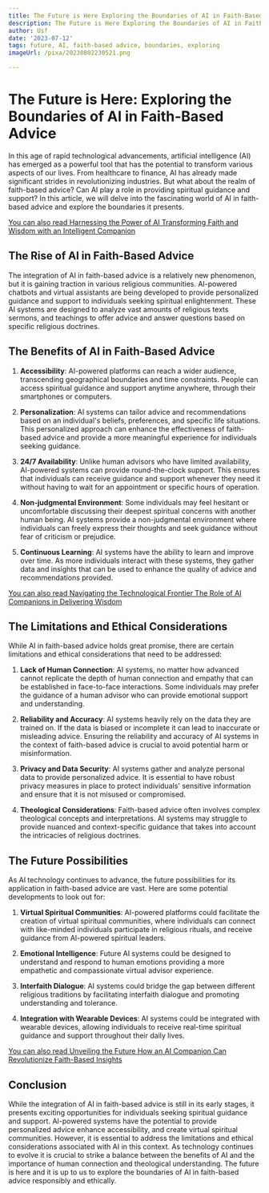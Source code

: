 ```yaml
---
title: The Future is Here Exploring the Boundaries of AI in Faith-Based Advice
description: The Future is Here Exploring the Boundaries of AI in Faith-Based Advice
author: Usf
date: '2023-07-12'
tags: future, AI, faith-based advice, boundaries, exploring
imageUrl: /pixa/20230802230521.png

---
```

# The Future is Here:  Exploring the Boundaries of  AI in Faith-Based Advice

In this  age of  rapid technological advancements, artificial  intelligence (AI) has emerged  as a powerful tool that has the potential to transform various aspects of our lives. From healthcare to finance, AI has already made significant strides in  revolutionizing industries. But what about the realm of faith-based  advice? Can AI play a role in providing spiritual guidance and support? In this article, we will  delve into  the fascinating world of AI in faith-based advice  and explore the boundaries it presents.

[You can also read Harnessing the Power of AI Transforming Faith and Wisdom with an Intelligent Companion](Harnessing%20the%20Power%20of%20AI%20Transforming%20Faith%20and%20Wisdom%20with%20an%20Intelligent%20Companion)


## The Rise  of AI in Faith-Based Advice

The integration of AI in faith-based advice is a relatively new phenomenon, but it is gaining traction  in various  religious communities. AI-powered chatbots and virtual assistants are being developed to provide personalized guidance  and support to individuals  seeking spiritual enlightenment.  These AI systems are  designed to analyze vast amounts of  religious  texts sermons,  and teachings to offer advice and answer questions  based  on  specific  religious doctrines.

## The Benefits  of AI in Faith-Based Advice

1. **Accessibility**: AI-powered platforms can reach a wider audience, transcending geographical  boundaries and time  constraints. People  can access spiritual guidance and  support anytime anywhere, through their  smartphones  or computers.

2.  **Personalization**: AI systems can tailor advice and  recommendations based on an individual's beliefs, preferences, and specific life situations. This personalized approach can enhance the effectiveness of faith-based advice and provide a more meaningful experience for individuals seeking guidance.

3. **24/7 Availability**: Unlike human advisors who have limited availability, AI-powered systems can provide round-the-clock  support. This ensures that  individuals can  receive  guidance and support whenever they need it without having to wait for an appointment or  specific hours of operation.

4. **Non-judgmental Environment**: Some individuals may feel  hesitant  or uncomfortable discussing their deepest spiritual  concerns with  another human being. AI systems  provide  a non-judgmental environment where individuals can freely express  their thoughts and seek guidance without fear  of criticism or prejudice.

5. **Continuous Learning**: AI systems have the ability to learn and improve over time. As more individuals interact with these systems, they gather  data and insights that can be used to enhance the quality of  advice and recommendations  provided.

[You can also read Navigating the Technological Frontier The Role of AI Companions  in  Delivering Wisdom](Navigating%20the%20Technological%20Frontier%20The%20Role%20of%20AI%20Companions%20in%20Delivering%20Wisdom)


## The Limitations and Ethical Considerations

While AI in faith-based advice holds great promise, there are certain limitations and  ethical considerations that need to be addressed:

1. **Lack of Human  Connection**:  AI systems, no matter how advanced cannot replicate the depth of human connection and empathy that can  be established in face-to-face interactions. Some individuals  may prefer the guidance  of a  human advisor who can provide emotional support and understanding.

2. **Reliability and Accuracy**: AI systems heavily rely on  the data they are trained on. If the data is biased or incomplete it can lead to inaccurate or misleading advice. Ensuring the reliability and accuracy of  AI systems in the context of faith-based advice is crucial to avoid  potential harm or  misinformation.

3. **Privacy and Data Security**: AI systems gather and analyze personal data to provide personalized advice. It is essential to have robust privacy measures in place to protect individuals' sensitive information and ensure that  it is not misused or compromised.

4. **Theological Considerations**: Faith-based advice often involves  complex theological concepts and interpretations. AI systems may struggle to provide nuanced and context-specific guidance that takes into account the intricacies of religious doctrines.

##  The Future Possibilities

As AI technology continues to advance, the future possibilities for its application in faith-based advice are vast. Here are some potential developments to look out for:

1. **Virtual Spiritual Communities**: AI-powered platforms  could facilitate the creation of virtual spiritual communities, where individuals can connect with like-minded individuals participate in religious rituals,  and receive guidance from AI-powered spiritual leaders.

2. **Emotional Intelligence**: Future AI systems could be designed to understand and respond to human emotions providing a  more empathetic and  compassionate virtual advisor experience.

3. **Interfaith Dialogue**: AI  systems could bridge the gap between different religious  traditions by facilitating  interfaith dialogue and promoting understanding and tolerance.

4. **Integration with Wearable  Devices**: AI  systems could be integrated with wearable devices, allowing individuals to receive real-time spiritual guidance and support throughout their daily lives.

[You can also read Unveiling the Future How an AI Companion Can Revolutionize Faith-Based Insights](Unveiling%20the%20Future%20How%20an%20AI%20Companion%20Can%20Revolutionize%20Faith-Based%20Insights)


## Conclusion

While  the integration of AI in faith-based  advice is still in its  early stages, it presents exciting opportunities for individuals seeking spiritual guidance and support. AI-powered systems have the potential to provide personalized advice enhance  accessibility, and create virtual spiritual communities. However, it is essential to address the limitations and ethical considerations associated with AI in this context. As technology continues to evolve it is crucial to strike a balance between the benefits of AI and the importance of human connection and theological understanding. The future is  here and it is  up to us to explore the boundaries of  AI in faith-based advice responsibly and ethically.